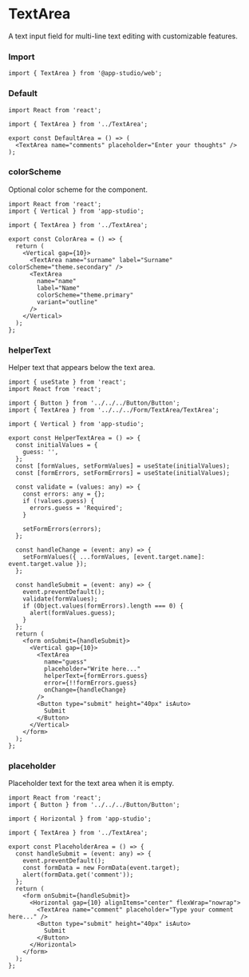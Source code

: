 # TextArea

A text input field for multi-line text editing with customizable features.

### **Import**
  ```tsx
  import { TextArea } from '@app-studio/web';
  ```

### **Default**
```tsx
import React from 'react';

import { TextArea } from '../TextArea';

export const DefaultArea = () => (
  <TextArea name="comments" placeholder="Enter your thoughts" />
);

```

### **colorScheme**
Optional color scheme for the component.

```tsx
import React from 'react';
import { Vertical } from 'app-studio';

import { TextArea } from '../TextArea';

export const ColorArea = () => {
  return (
    <Vertical gap={10}>
      <TextArea name="surname" label="Surname" colorScheme="theme.secondary" />
      <TextArea
        name="name"
        label="Name"
        colorScheme="theme.primary"
        variant="outline"
      />
    </Vertical>
  );
};

```

### **helperText**
Helper text that appears below the text area.

```tsx
import { useState } from 'react';
import React from 'react';

import { Button } from '../../../Button/Button';
import { TextArea } from '../../../Form/TextArea/TextArea';

import { Vertical } from 'app-studio';

export const HelperTextArea = () => {
  const initialValues = {
    guess: '',
  };
  const [formValues, setFormValues] = useState(initialValues);
  const [formErrors, setFormErrors] = useState(initialValues);

  const validate = (values: any) => {
    const errors: any = {};
    if (!values.guess) {
      errors.guess = 'Required';
    }

    setFormErrors(errors);
  };

  const handleChange = (event: any) => {
    setFormValues({ ...formValues, [event.target.name]: event.target.value });
  };

  const handleSubmit = (event: any) => {
    event.preventDefault();
    validate(formValues);
    if (Object.values(formErrors).length === 0) {
      alert(formValues.guess);
    }
  };
  return (
    <form onSubmit={handleSubmit}>
      <Vertical gap={10}>
        <TextArea
          name="guess"
          placeholder="Write here..."
          helperText={formErrors.guess}
          error={!!formErrors.guess}
          onChange={handleChange}
        />
        <Button type="submit" height="40px" isAuto>
          Submit
        </Button>
      </Vertical>
    </form>
  );
};

```

### **placeholder**
Placeholder text for the text area when it is empty.

```tsx
import React from 'react';
import { Button } from '../../../Button/Button';

import { Horizontal } from 'app-studio';

import { TextArea } from '../TextArea';

export const PlaceholderArea = () => {
  const handleSubmit = (event: any) => {
    event.preventDefault();
    const formData = new FormData(event.target);
    alert(formData.get('comment'));
  };
  return (
    <form onSubmit={handleSubmit}>
      <Horizontal gap={10} alignItems="center" flexWrap="nowrap">
        <TextArea name="comment" placeholder="Type your comment here..." />
        <Button type="submit" height="40px" isAuto>
          Submit
        </Button>
      </Horizontal>
    </form>
  );
};

```

